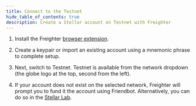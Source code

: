 ```yaml
---
title: Connect to the Testnet
hide_table_of_contents: true
description: Create a Stellar account on Testnet with Freighter
---
```


1. Install the Freighter [browser extension](https://www.freighter.app).

2. Create a keypair or import an existing account using a mnemonic phrase to complete setup.

3. Next, switch to Testnet. Testnet is available from the network dropdown (the globe logo at the top, second from the left).

4. If your account does not exist on the selected network, Freighter will prompt you to fund it the account using Friendbot. Alternatively, you can do so in the [Stellar Lab](https://lab.stellar.org/account/create).
